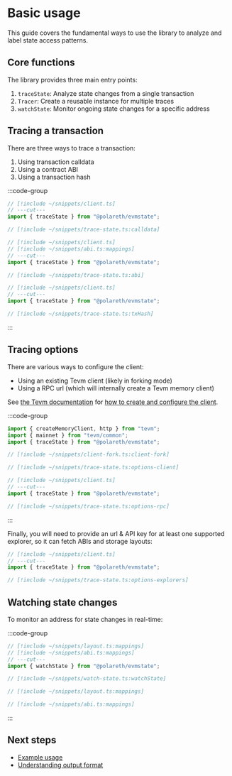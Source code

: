 # Basic usage

This guide covers the fundamental ways to use the library to analyze and label state access patterns.

## Core functions

The library provides three main entry points:

1. `traceState`: Analyze state changes from a single transaction
2. `Tracer`: Create a reusable instance for multiple traces
3. `watchState`: Monitor ongoing state changes for a specific address

## Tracing a transaction

There are three ways to trace a transaction:

1. Using transaction calldata
2. Using a contract ABI
3. Using a transaction hash

:::code-group

```typescript twoslash [calldata.ts]
// [!include ~/snippets/client.ts]
// ---cut---
import { traceState } from "@polareth/evmstate";

// [!include ~/snippets/trace-state.ts:calldata]
```

```typescript twoslash [abi.ts]
// [!include ~/snippets/client.ts]
// [!include ~/snippets/abi.ts:mappings]
// ---cut---
import { traceState } from "@polareth/evmstate";

// [!include ~/snippets/trace-state.ts:abi]
```

```typescript twoslash [txHash.ts]
// [!include ~/snippets/client.ts]
// ---cut---
import { traceState } from "@polareth/evmstate";

// [!include ~/snippets/trace-state.ts:txHash]
```

:::

## Tracing options

There are various ways to configure the client:
- Using an existing Tevm client (likely in forking mode)
- Using a RPC url (which will internally create a Tevm memory client)

See [the Tevm documentation](https://www.tevm.sh/) for [how to create and configure the client](https://node.tevm.sh/core/create-tevm-node).

:::code-group

```typescript twoslash [tevm-client.ts]
import { createMemoryClient, http } from "tevm";
import { mainnet } from "tevm/common";
import { traceState } from "@polareth/evmstate";

// [!include ~/snippets/client-fork.ts:client-fork]

// [!include ~/snippets/trace-state.ts:options-client]
```

```typescript twoslash [rpc-url.ts]
// [!include ~/snippets/client.ts]
// ---cut---
import { traceState } from "@polareth/evmstate";

// [!include ~/snippets/trace-state.ts:options-rpc]
```

:::

Finally, you will need to provide an url & API key for at least one supported explorer, so it can fetch ABIs and storage layouts:

```typescript twoslash [explorers.ts]
// [!include ~/snippets/client.ts]
// ---cut---
import { traceState } from "@polareth/evmstate";

// [!include ~/snippets/trace-state.ts:options-explorers]
```

## Watching state changes

To monitor an address for state changes in real-time:

:::code-group

```typescript twoslash [example.ts]
// [!include ~/snippets/layout.ts:mappings]
// [!include ~/snippets/abi.ts:mappings]
// ---cut---
import { watchState } from "@polareth/evmstate";

// [!include ~/snippets/watch-state.ts:watchState]
```

```typescript twoslash [layout.ts]
// [!include ~/snippets/layout.ts:mappings]
```

```typescript twoslash [abi.ts]
// [!include ~/snippets/abi.ts:mappings]
```

:::

## Next steps

- [Example usage](/guides/usage-examples)
- [Understanding output format](/reference/output-format)